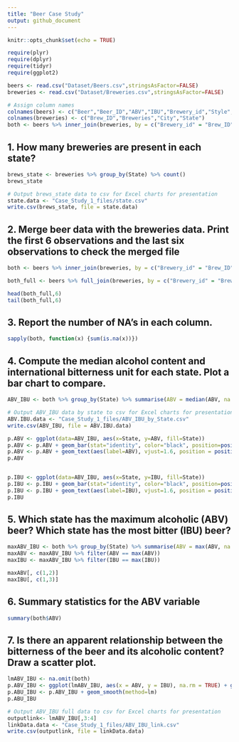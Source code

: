 ---
title: "Beer Case Study"
output: github_document
---

```{r setup, include=FALSE}
knitr::opts_chunk$set(echo = TRUE)
```


```{r GatherData}
require(plyr)
require(dplyr)
require(tidyr)
require(ggplot2)

beers <- read.csv("Dataset/Beers.csv",stringsAsFactor=FALSE)
breweries <- read.csv("Dataset/Breweries.csv",stringsAsFactor=FALSE)

# Assign column names
colnames(beers) <- c("Beer","Beer_ID","ABV","IBU","Brewery_id","Style","Ounces")
colnames(breweries) <- c("Brew_ID","Breweries","City","State")
both <- beers %>% inner_join(breweries, by = c("Brewery_id" = "Brew_ID"))
```


## 1. How many breweries are present in each state?

``` {r Question_1}
brews_state <- breweries %>% group_by(State) %>% count()
brews_state

# Output brews_state data to csv for Excel charts for presentation
state.data <- "Case_Study_1_files/state.csv"
write.csv(brews_state, file = state.data)
```


## 2. Merge beer data with the breweries data. Print the first 6 observations and the last six observations to check the merged file

```{r Question_2}
both <- beers %>% inner_join(breweries, by = c("Brewery_id" = "Brew_ID"))

both_full <- beers %>% full_join(breweries, by = c("Brewery_id" = "Brew_ID"))

head(both_full,6)
tail(both_full,6)
```


## 3. Report the number of NA's in each column.

```{r Question_3}
sapply(both, function(x) {sum(is.na(x))})
```


## 4. Compute the median alcohol content and international bitterness unit for each state. Plot a bar chart to compare.

```{r Question_4}
ABV_IBU <- both %>% group_by(State) %>% summarise(ABV = median(ABV, na.rm = TRUE), IBU = median(IBU, na.rm = TRUE))

# Output ABV_IBU data by state to csv for Excel charts for presentation
ABV.IBU.data <- "Case_Study_1_files/ABV_IBU_by_State.csv"
write.csv(ABV_IBU, file = ABV.IBU.data)

p.ABV <- ggplot(data=ABV_IBU, aes(x=State, y=ABV, fill=State))
p.ABV <- p.ABV + geom_bar(stat="identity", color="black", position=position_dodge())+theme_minimal()
p.ABV <- p.ABV + geom_text(aes(label=ABV), vjust=1.6, position = position_dodge(0.9), size=2.5)
p.ABV


p.IBU <- ggplot(data=ABV_IBU, aes(x=State, y=IBU, fill=State))
p.IBU <- p.IBU + geom_bar(stat="identity", color="black", position=position_dodge())+theme_minimal()
p.IBU <- p.IBU + geom_text(aes(label=IBU), vjust=1.6, position = position_dodge(0.9), size=2.5)
p.IBU

```


## 5. Which state has the maximum alcoholic (ABV) beer? Which state has the most bitter (IBU) beer?

```{r Question_5}
maxABV_IBU <- both %>% group_by(State) %>% summarise(ABV = max(ABV, na.rm = TRUE), IBU = max(IBU, na.rm = TRUE))
maxABV <- maxABV_IBU %>% filter(ABV == max(ABV))
maxIBU <- maxABV_IBU %>% filter(IBU == max(IBU))

maxABV[, c(1,2)]
maxIBU[, c(1,3)]
```

## 6. Summary statistics for the ABV variable

```{r Question_6}
summary(both$ABV)
```


## 7. Is there an apparent relationship between the bitterness of the beer and its alcoholic content? Draw a scatter plot.

```{r Question_7}
lmABV_IBU <- na.omit(both)
p.ABV_IBU <- ggplot(lmABV_IBU, aes(x = ABV, y = IBU), na.rm = TRUE) + geom_point(na.rm = TRUE) + geom_rug() 
p.ABU_IBU <- p.ABV_IBU + geom_smooth(method=lm)
p.ABU_IBU

# Output ABV_IBU full data to csv for Excel charts for presentation
outputlink<- lmABV_IBU[,3:4]
linkData.data <- "Case_Study_1_files/ABV_IBU_link.csv"
write.csv(outputlink, file = linkData.data)
```


